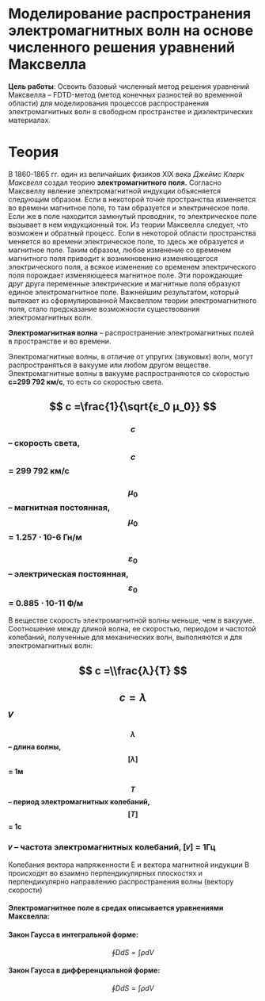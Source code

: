 # Моделирование распространения электромагнитных волн на основе численного решения уравнений Максвелла

**Цель работы**:
Освоить базовый численный метод решения уравнений Максвелла – FDTD-метод (метод конечных разностей во временной области) для моделирования процессов распространения электромагнитных волн в свободном пространстве и диэлектрических материалах.

#

# Теория

В 1860-1865 гг. один из величайших физиков XIX века _Джеймс Клерк Максвелл_ создал теорию **электромагнитного поля.** Согласно Максвеллу явление электромагнитной индукции объясняется следующим образом. Если в некоторой точке пространства изменяется во времени магнитное поле, то там образуется и электрическое поле. Если же в поле находится замкнутый проводник, то электрическое поле вызывает в нем индукционный ток. Из теории Максвелла следует, что возможен и обратный процесс. Если в некоторой области пространства меняется во времени электрическое поле, то здесь же образуется и магнитное поле. Таким образом, любое изменение со временем магнитного поля приводит к возникновению изменяющегося электрического поля, а всякое изменение со временем электрического поля порождает изменяющееся магнитное поле. Эти порождающие друг друга переменные электрические и магнитные поля образуют единое электромагнитное поле. Важнейшим результатом, который вытекает из сформулированной Максвеллом теории электромагнитного поля, стало предсказание возможности существования электромагнитных волн.

**Электромагнитная волна** – распространение электромагнитных полей в пространстве и во времени.

Электромагнитные волны, в отличие от упругих (звуковых) волн, могут распространяться в вакууме или любом другом веществе. Электромагнитные волны в вакууме распространяются со скоростью **c=299 792 км/с**, то есть со скоростью света.

## $$ c =\frac{1}{\sqrt{ε_0 μ_0}} $$

### $$ c $$ – скорость света, $$ c $$ = 299 792 км/с

### $$ μ_0 $$ – магнитная постоянная, $$ μ_0 $$ = 1.257 ⋅ 10-6 Гн/м

### $$ ε_0 $$ – электрическая постоянная, $$ ε_0 $$ = 0.885 ⋅ 10-11 Ф/м

В веществе скорость электромагнитной волны меньше, чем в вакууме. Соотношение между длиной волна, ее скоростью, периодом и частотой колебаний, полученные для механических волн, выполняются и для электромагнитных волн:

## $$ c =\\frac{λ}{T} $$

## $$ c = λ$$𝜈

#### $$ λ $$ – длина волны, $$ [λ] $$ = 1м

#### $$ T $$ – период электромагнитных колебаний, $$ [T] $$ = 1с

### 𝜈 – частота электромагнитных колебаний, [𝜈] = 1Гц

Колебания вектора напряженности E и вектора магнитной индукции B происходят во взаимно перпендикулярных плоскостях и перпендикулярно направлению распространения волны (вектору скорости)

#### Электромагнитное поле в средах описывается уравнениями Максвелла:

#### Закон Гаусса в интегральной форме:

$$ ∮D dS=∫ρ dV $$

#### Закон Гаусса в дифференциальной форме:

$$ ∮D dS=∫ρ dV $$
